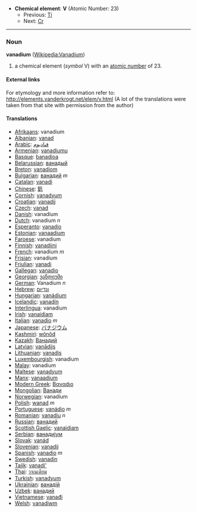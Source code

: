 *'''Chemical element''': '''V''' (Atomic Number: 23)
**Previous: [[Titanium|Ti]]
**Next: [[Chromium|Cr]]
----
=== Noun ===
'''vanadium''' ([[en:Vanadium|Wikipedia:Vanadium]])

# a chemical element (''symbol'' V) with an [[atomic number]] of 23.

====External links====
For etymology and more information refer to:
http://elements.vanderkrogt.net/elem/v.html
(A lot of the translations were taken from that site with permission from the author)

==== Translations ====
*[[Afrikaans]]: vanadium
*[[Albanian]]: [[vanad]]
*[[Arabic]]: [[فناديوم]]
*[[Armenian]]: [[vanadiumu]]
*[[Basque]]: [[banadioa]]
*[[Belarussian]]: [[ванадый]]
*[[Breton]]: [[vanadiom]]
*[[Bulgarian]]: [[ванадий]] ''m''
*[[Catalan]]: [[vanadi]]
*[[Chinese]]: [[釩]]
*[[Cornish]]: [[vanadyum]]
*[[Croatian]]: [[vanadij]]
*[[Czech]]: [[vanad]]
*[[Danish]]: vanadium
*[[Dutch]]: vanadium ''n''
*[[Esperanto]]: [[vanadio]]
*[[Estonian]]: [[vanaadium]]
*[[Faroese]]: vanadium
*[[Finnish]]: [[vanadiini]]
*[[French]]: vanadium ''m''
*[[Frisian]]: vanadium
*[[Friulian]]: [[vanadi]]
*[[Gallegan]]: [[vanadio]]
*[[Georgian]]: [[ვანდიუმი]]
*[[German]]: Vanadium ''n''
*[[Hebrew]]: [[ונדיום]]
*[[Hungarian]]: [[vanádium]]
*[[Icelandic]]: [[vanadín]]
*[[Interlingua]]: vanadium
*[[Irish]]: [[vanaidiam]]
*[[Italian]]: [[vanadio]] ''m''
*[[Japanese]]: [[バナジウム]]
*[[Kashmiri]]: [[wônôd]]
*[[Kazakh]]: [[Ванадий]]
*[[Latvian]]: [[vanādijs]]
*[[Lithuanian]]: [[vanadis]]
*[[Luxembourgish]]: vanadium
*[[Malay]]: vanadium
*[[Maltese]]: [[vanadyum]]
*[[Manx]]: [[vanaadjum]]
*[[Modern Greek]]: [[Βαναdιο]] '' ''
*[[Mongolian]]: [[Ванади]]
*[[Norwegian]]: vanadium
*[[Polish]]:  [[wanad]] ''m''
*[[Portuguese]]: [[vanádio]] ''m''
*[[Romanian]]: [[vanadiu]] ''n''
*[[Russian]]: [[ванадий]] '' ''
*[[Scottish Gaelic]]: [[vanaidiam]]
*[[Serbian]]: [[ванадиjум]]
*[[Slovak]]: [[vanád]]
*[[Slovenian]]: [[vanadij]]
*[[Spanish]]: [[vanadio]] ''m''
*[[Swedish]]: [[vanadin]]
*[[Tajik]]: [[vanadi']]
*[[Thai]]: [[วาเนเดียม]]
*[[Turkish]]: [[vanadyum]]
*[[Ukrainian]]: [[ванадiй]]
*[[Uzbek]]: [[ванадий]]
*[[Vietnamese]]: [[vanađi]]
*[[Welsh]]: [[vanadiwm]]